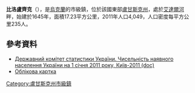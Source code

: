 {{No footnotes|time=2015-09-16T14:45:13+00:00}}
'''比洛盧齊克'''（{{lang-uk|Білолуцьк}}），是[[烏克蘭|烏克蘭]]的市級鎮，位於該國東部[[盧甘斯克州|盧甘斯克州]]，處於[[艾達爾河|艾達爾河]]畔，始建於1645年，面積17.23平方公里，2011年人口4,049，人口密度每平方公里235人。

{{coord|49|41|57|N|39|1|42|E|scale:30000|display=title}}

==參考資料==
*[https://web.archive.org/web/20121010205321/http://stat6.stat.lviv.ua/PXWEB2007/ukr/publ/2011/chnas.zip Державний комітет статистики України. Чисельність наявного населення України на 1 січня 2011 року, Київ-2011 (doc)]
* [http://gska2.rada.gov.ua/pls/z7502/A005?rdat1=23.07.2008&rf7571=18322 Облікова картка]{{dead link|date=2018年1月 |bot=InternetArchiveBot |fix-attempted=yes }}

{{DEFAULTSORT:Білолуцьк}}
[[Category:盧甘斯克州市級鎮|Category:盧甘斯克州市級鎮]]


{{Luhansk-geo-stub}}